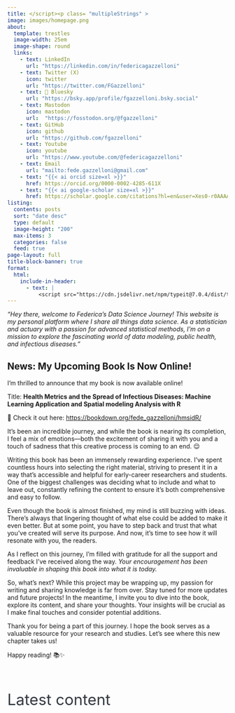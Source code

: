 ```yaml
---
title: </script><p class= "multipleStrings" >
image: images/homepage.png
about: 
  template: trestles
  image-width: 25em
  image-shape: round
  links: 
    - text: LinkedIn
      url: "https://linkedin.com/in/federicagazzelloni"
    - text: Twitter (X)
      icon: twitter
      url: "https://twitter.com/FGazzelloni"  
    - text: 🦋 Bluesky
      url: "https://bsky.app/profile/fgazzelloni.bsky.social"
    - text: Mastodon
      icon: mastodon
      url:  "https://fosstodon.org/@fgazzelloni"
    - text: GitHub
      icon: github
      url: "https://github.com/fgazzelloni"
    - text: Youtube
      icon: youtube
      url: "https://www.youtube.com/@federicagazzelloni"  
    - text: Email
      url: "mailto:fede.gazzelloni@gmail.com" 
    - text: "{{< ai orcid size=xl >}}"
      href: https://orcid.org/0000-0002-4285-611X
    - text: "{{< ai google-scholar size=xl >}}"
      href: https://scholar.google.com/citations?hl=en&user=Xes0-r0AAAAJ  
listing:
  contents: posts
  sort: "date desc"
  type: default
  image-height: "200"
  max-items: 3
  categories: false
  feed: true
page-layout: full
title-block-banner: true
format:
  html:
    include-in-header: 
      - text: |
          <script src="https://cdn.jsdelivr.net/npm/typeit@7.0.4/dist/typeit.min.js">
---
```


::: column-body-outset
*"Hey there, welcome to Federica's Data Science Journey! This website is my personal platform where I share all things data science. As a statistician and actuary with a passion for advanced statistical methods, I'm on a mission to explore the fascinating world of data modeling, public health, and infectious diseases."*

## News: My Upcoming Book Is Now Online!

I’m thrilled to announce that my book is now available online! 

Title: **Health Metrics and the Spread of Infectious Diseases: Machine Learning Application and Spatial modeling Analysis with R** 

🎉 Check it out here: <https://bookdown.org/fede_gazzelloni/hmsidR/>

It’s been an incredible journey, and while the book is nearing its completion, I feel a mix of emotions—both the excitement of sharing it with you and a touch of sadness that this creative process is coming to an end. 😌

Writing this book has been an immensely rewarding experience. I’ve spent countless hours into selecting the right material, striving to present it in a way that’s accessible and helpful for early-career researchers and students. One of the biggest challenges was deciding what to include and what to leave out, constantly refining the content to ensure it’s both comprehensive and easy to follow.

Even though the book is almost finished, my mind is still buzzing with ideas. There’s always that lingering thought of what else could be added to make it even better. But at some point, you have to step back and trust that what you’ve created will serve its purpose. And now, it’s time to see how it will resonate with you, the readers.

As I reflect on this journey, I’m filled with gratitude for all the support and feedback I’ve received along the way. *Your encouragement has been invaluable in shaping this book into what it is today.*

So, what’s next? While this project may be wrapping up, my passion for writing and sharing knowledge is far from over. Stay tuned for more updates and future projects! In the meantime, I invite you to dive into the book, explore its content, and share your thoughts. Your insights will be crucial as I make final touches and consider potential additions.

Thank you for being a part of this journey. I hope the book serves as a valuable resource for your research and studies. Let’s see where this new chapter takes us!

Happy reading! 📚✨
:::

<br>

::: column-page
::: {style="font-size: 2.5em; face: bold; color: #343a40;"}
Latest content
:::
:::

```{=html}
<script>new TypeIt(".multipleStrings", {
    strings: ["Welcome to my Blog 💡", "Here you'll find all things Data Science 🕵️️", "Stay tuned for the latest developments 🔍"],
    breakLines: false,
    loop: true,
    speed: 50
  }).go();
</script>
```
<link rel="me" href="https://fosstodon.org/@fgazzelloni">
